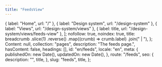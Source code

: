 ```yaml
---
title: "FeedsView"
---
```


  { label: "Home", url: "/" },
  { label: "Design system", url: "/design-system" },
  { label: "Views", url: "/design-system/views" },
  { label: title, url: "/design-system/views/feeds-view" },
];
  nofollow: true,
  noindex: true,
  title: breadcrumb
    .slice(1)
    .reverse()
    .map((crumb) => crumb.label)
    .join(" | "),
};
  Content: null,
  collection: "pages",
  description: "The feeds page.",
  hasContent: false,
  headings: [],
  id: "en/feeds",
  locale: "en",
  meta: {
    publishedOn: new Date(),
    updatedOn: new Date(),
  },
  route: "/feeds",
  seo: {
    description: "",
    title,
  },
  slug: "feeds",
  title,
};

<FeedsView breadcrumb={breadcrumb} entry={fakePage} seo={seo} />

